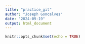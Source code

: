 ```yaml
---
title: "practice_git"
author: "Joseph Goncalves"
date: "2024-09-19"
output: html_document
---
```


```r
knitr::opts_chunk$set(echo = TRUE)
```

